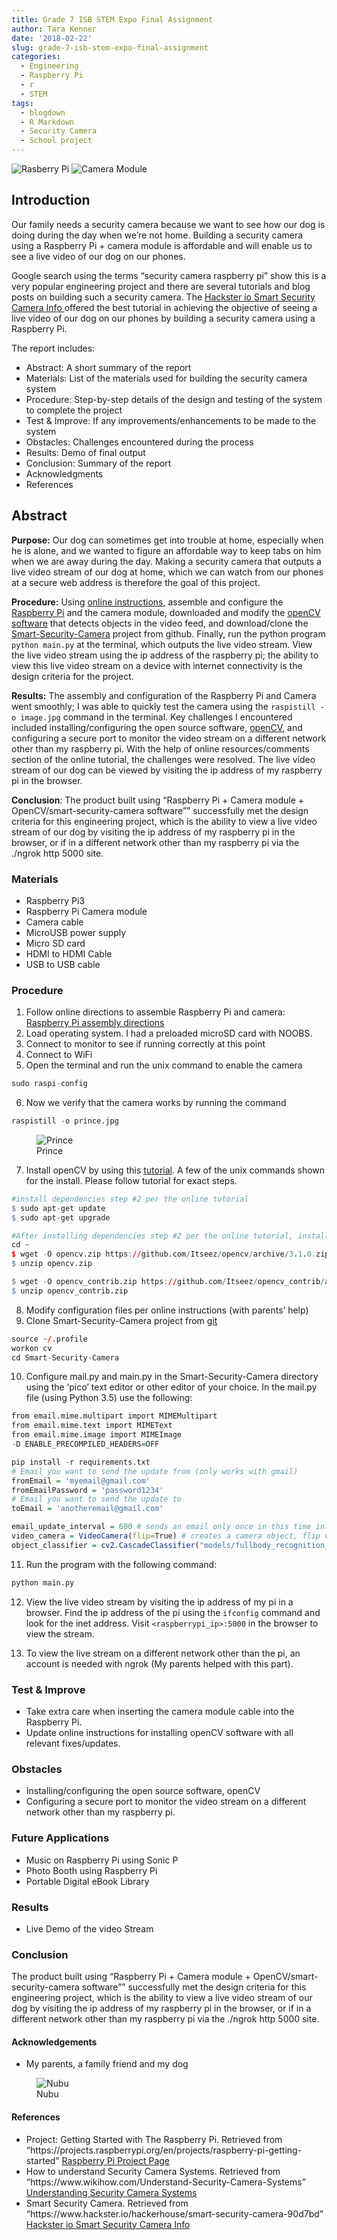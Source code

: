 ```yaml
---
title: Grade 7 ISB STEM Expo Final Assignment
author: Tara Kenner
date: '2018-02-22'
slug: grade-7-isb-stem-expo-final-assignment
categories:
  - Engineering
  - Raspberry Pi
  - r
  - STEM
tags:
  - blogdown
  - R Markdown
  - Security Camera
  - School project
---
```




![Rasberry Pi](/img/rasppi.jpg) ![Camera Module](/img/camera module1.jpg) 


## Introduction

Our family needs a security camera because we want to see how our dog is doing during the day when we're not home. Building a security camera using a Raspberry Pi + camera module is affordable and will enable us to see a live video of our dog on our phones. 

Google search using the terms "security camera raspberry pi" show this is a very popular engineering project and there are several tutorials and blog posts on building such a security camera. The <a href = "https://www.hackster.io/hackerhouse/smart-security-camera-90d7bd" target = "_blank"> Hackster io Smart Security Camera Info </a> offered the best tutorial in achieving the objective of seeing a live video of our dog on our phones by building a security camera using a Raspberry Pi.   

The report includes:

* Abstract: A short summary of the report
* Materials: List of the materials used for building the security camera system
* Procedure: Step-by-step details of the design and testing of the system to complete the project
* Test & Improve: If any improvements/enhancements to be made to the system
* Obstacles: Challenges encountered during the process
* Results: Demo of final output
* Conclusion: Summary of the report
* Acknowledgments
* References


## Abstract

**Purpose:** Our dog can sometimes get into trouble at home, especially when he is alone, and we wanted to figure an affordable way to keep tabs on him when we are away during the day. Making a security camera that outputs a live video stream of our dog at home, which we can watch from our phones at a secure web address is therefore the goal of this project.

**Procedure:** Using [online instructions](https://www.hackster.io/hackerhouse/smart-security-camera-90d7bd), assemble and configure the [Raspberry Pi](https://www.raspberrypi.org/) and the camera module, downloaded and modify the [openCV software](https://www.pyimagesearch.com/2016/04/18/install-guide-raspberry-pi-3-raspbian-jessie-opencv-3/) that detects objects in the video feed, and download/clone the [Smart-Security-Camera](https://github.com/HackerHouseYT/Smart-Security-Camera) project from github. Finally, run the python program `python main.py` at the terminal, which outputs the live video stream. View the live video stream using the ip address of the raspberry pi; the ability to view this live video stream on a device with internet connectivity is the design criteria for the project.  

**Results:** The assembly and configuration of the Raspberry Pi and Camera went smoothly; I was able to quickly test the camera using the `raspistill -o image.jpg` command in the terminal. Key challenges I encountered included installing/configuring the open source software, [openCV](https://www.pyimagesearch.com/2016/04/18/install-guide-raspberry-pi-3-raspbian-jessie-opencv-3/), and configuring a secure port to monitor the video stream on a different network other than my raspberry pi. With the help of online resources/comments section of the online tutorial, the challenges were resolved.  The live video stream of our dog can be viewed by visiting the ip address of my raspberry pi in the browser.  

**Conclusion**:  The product built using "Raspberry Pi + Camera module + OpenCV/smart-security-camera software"" successfully met the design criteria for this engineering project, which is the ability to view a live video stream of our dog by visiting the ip address of my raspberry pi in the browser, or if in a different network other than my raspberry pi via the ./ngrok http 5000 site.

### Materials

*  Raspberry Pi3
*  Raspberry Pi Camera module
*  Camera cable
*  MicroUSB power supply
*  Micro SD card 
*  HDMI to HDMI Cable
*  USB to USB cable


### Procedure

1.  Follow online directions to assemble Raspberry Pi and camera: [Raspberry Pi assembly directions](https://www.canakit.com/pi-case)
2.  Load operating system.  I had a preloaded microSD card with NOOBS.
3.  Connect to monitor to see if running correctly at this point
4.  Connect to WiFi
5.  Open the terminal and run the unix command to enable the camera

```r
sudo raspi-config
```

6.  Now we verify that the camera works by running the command

```r
raspistill -o prince.jpg
```

![Prince](/img/Prince.png)

7.  Install openCV by using this 
[tutorial](https://www.pyimagesearch.com/2016/04/18/install-guide-raspberry-pi-3-raspbian-jessie-opencv-3/).  A few of the unix commands shown for the install.  Please follow tutorial for exact steps. 

```r

#install dependencies step #2 per the online tutorial
$ sudo apt-get update
$ sudo apt-get upgrade

#After installing dependencies step #2 per the online tutorial, install the openCV sofware
cd ~
$ wget -O opencv.zip https://github.com/Itseez/opencv/archive/3.1.0.zip
$ unzip opencv.zip

$ wget -O opencv_contrib.zip https://github.com/Itseez/opencv_contrib/archive/3.1.0.zip
$ unzip opencv_contrib.zip
```

8.  Modify configuration files per online instructions (with parents' help)
9.  Clone Smart-Security-Camera project from [git](https://github.com/HackerHouseYT/Smart-Security-Camera)

```r
source ~/.profile 
workon cv
cd Smart-Security-Camera
```

10. Configure mail.py and main.py in the Smart-Security-Camera directory using the 'pico' text editor or other editor of your choice. In the mail.py file (using Python 3.5) use the following:

```r
from email.mime.multipart import MIMEMultipart
from email.mime.text import MIMEText
from email.mime.image import MIMEImage
-D ENABLE_PRECOMPILED_HEADERS=OFF
```


```r
pip install -r requirements.txt
# Email you want to send the update from (only works with gmail)
fromEmail = 'myemail@gmail.com'
fromEmailPassword = 'password1234'
# Email you want to send the update to
toEmail = 'anotheremail@gmail.com'

email_update_interval = 600 # sends an email only once in this time interval
video_camera = VideoCamera(flip=True) # creates a camera object, flip vertically
object_classifier = cv2.CascadeClassifier("models/fullbody_recognition_model.xml") # an opencv classifier

```

11. Run the program with the following command: 
```r
python main.py
```

12. View the live video stream by visiting the ip address of my pi in a browser.  Find the ip address of the pi using the `ifconfig` command and look for the inet address.
Visit `<raspberrypi_ip>:5000` in the browser to view the stream.

13.  To view the live stream on a different network other than the pi, an account is needed with ngrok (My parents helped with this part).

### Test & Improve

* Take extra care when inserting the camera module cable into the Raspberry Pi.
* Update online instructions for installing openCV software with all relevant fixes/updates.

### Obstacles

* Installing/configuring the open source software, openCV
* Configuring a secure port to monitor the video stream on a different network other than my raspberry pi. 

### Future Applications

*	Music on Raspberry Pi using Sonic P
* Photo Booth using Raspberry Pi
* Portable Digital eBook Library

### Results

* Live Demo of the video Stream

### Conclusion

The product built using “Raspberry Pi + Camera module + OpenCV/smart-security-camera software”" successfully met the design criteria for this engineering project, which is the ability to view a live video stream of our dog by visiting the ip address of my raspberry pi in the browser, or if in a different network other than my raspberry pi via the ./ngrok http 5000 site.

#### Acknowledgements

* My parents, a family friend and my dog


![Nubu](/img/PrinceNubu.jpg)

#### References
 
*  Project: Getting Started with The Raspberry Pi. Retrieved from "https://projects.raspberrypi.org/en/projects/raspberry-pi-getting-started" <a href="https://projects.raspberrypi.org/en/projects/raspberry-pi-getting-started" target="_blank">Raspberry Pi Project Page</a>
*  How to understand Security Camera Systems. Retrieved from "https://www.wikihow.com/Understand-Security-Camera-Systems" <a href = "https://www.wikihow.com/Understand-Security-Camera-Systems" target="_blank"> Understanding Security Camera Systems</a>
* Smart Security Camera. Retrieved from "https://www.hackster.io/hackerhouse/smart-security-camera-90d7bd"  <a href = "https://www.hackster.io/hackerhouse/smart-security-camera-90d7bd" target = "_blank"> Hackster io Smart Security Camera Info </a>















